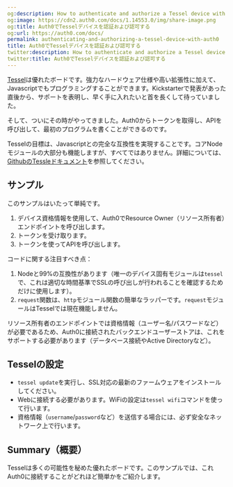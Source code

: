 ```yaml
---
og:description: How to authenticate and authorize a Tessel device with Auth0.
og:image: https://cdn2.auth0.com/docs/1.14553.0/img/share-image.png
og:title: Auth0でTesselデバイスを認証および認可する
og:url: https://auth0.com/docs/
permalink: authenticating-and-authorizing-a-tessel-device-with-auth0
title: Auth0でTesselデバイスを認証および認可する
twitter:description: How to authenticate and authorize a Tessel device with Auth0.
twitter:title: Auth0でTesselデバイスを認証および認可する
---
```


[Tessel](https://tessel.io)は優れたボードです。強力なハードウェア仕様や高い拡張性に加えて、Javascriptでもプログラミングすることができます。Kickstarterで発表があった直後から、サポートを表明し、早く手に入れたいと首を長くして待っていました。

そして、ついにその時がやってきました。Auth0からトークンを取得し、APIを呼び出して、最初のプログラムを書くことができるのです。

Tesselの目標は、Javascriptとの完全な互換性を実現することです。コアNodeモジュールの大部分も機能しますが、すべてではありません。詳細については、[GithubのTessleドキュメント](https://github.com/tessel/docs/blob/master/compatibility.md)を参照してください。

## サンプル

このサンプルはいたって単純です。

1. デバイス資格情報を使用して、Auth0でResource Owner（リソース所有者）エンドポイントを呼び出します。
2. トークンを受け取ります。
3. トークンを使ってAPIを呼び出します。



コードに関する注目すべき点：

1. Nodeと99%の互換性があります（唯一のデバイス固有モジュールは`tessel`で、これは適切な時間基準でSSLの呼び出しが行われることを確認するためだけに使用します）。
2. `request`関数は、`http`モジュール関数の簡単なラッパーです。`request`モジュールはTesselでは現在機能しません。

リソース所有者のエンドポイントでは資格情報（ユーザー名/パスワードなど）が必要であるため、Auth0に接続されたバックエンドユーザーストアは、これをサポートする必要があります（データベース接続やActive Directoryなど）。

## Tesselの設定

* `tessel update`を実行し、SSL対応の最新のファームウェアをインストールしてください。
* Webに接続する必要があります。WiFiの設定は`tessel wifi`コマンドを使って行います。
* 資格情報（`username`/`password`など）を送信する場合には、必ず安全なネットワーク上で行います。

## Summary（概要）

Tesselは多くの可能性を秘めた優れたボードです。このサンプルでは、これAuth0に接続することがどれほど簡単かをご紹介します。